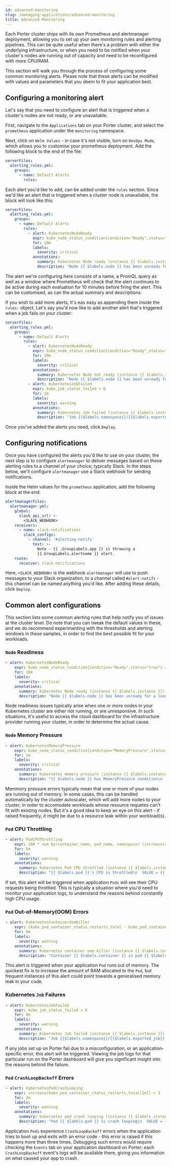 ```yaml
---
id: advanced-monitoring
slug: /managing-applications/advanced-monitoring
title: Advanced Monitoring
---
```


Each Porter cluster ships with its own Prometheus and alertmanager deployment, allowing you to set up your own monitoring rules and alerting pipelines. This can be quite useful when there's a problem with either the underlying infrastructure, or when you need to be notified when your cluster's nodes are running out of capacity and need to be reconfigured with more CPU/RAM.


This section will walk you through the process of configuring some common monitoring alerts. Please note that these alerts can be modified with values and parameters that you deem to fit your application best.

## Configuring a monitoring alert

Let's say that you need to configure an alert that is triggered when a cluster's nodes are not ready, or are unavailable. 

First, navigate to the `Applications` tab on your Porter cluster, and select the `prometheus` application under the `monitoring` namespace.

Next, click on `Helm Values` - in case it's not visible, turn on `DevOps Mode`, which allows you to customise your prometheus deployment. Add the following block to the end of the file:

```yaml
serverFiles:
  alerting_rules.yml:
    groups:
      - name: Default Alerts
        rules:
```

Each alert you'd like to add, can be added under the `rules` section. Since we'd like an alert that is triggered when a cluster node is unavailable, the block will look like this:

```yaml
serverFiles:
  alerting_rules.yml:
    groups:
      - name: Default Alerts
        rules:
          - alert: KubernetesNodeReady
            expr: kube_node_status_condition{condition="Ready",status="true"} == 0
            for: 10m
            labels:
              severity: critical
            annotations:
              summary: Kubernetes Node ready (instance {{ $labels.instance }})
              description: "Node {{ $labels.node }} has been unready for a long time\n  VALUE = {{ $value }}\n  LABELS = {{ $labels }}"
```

The alert we're configuring here consists of a name, a PromQL query as well as a window where Prometheus will check that the alert continues to be active during each evaluation for 10 minutes before firing the alert. This can be customised, as can the actual summary and descriptions. 

If you wish to add more alerts, it's eas easy as appending them inside the `rules:` object. Let's say you'd now like to add another alert that's triggered when a job fails on your cluster:

```yaml
serverFiles:
  alerting_rules.yml:
    groups:
      - name: Default Alerts
        rules:
          - alert: KubernetesNodeReady
            expr: kube_node_status_condition{condition="Ready",status="true"} == 0
            for: 10m
            labels:
              severity: critical
            annotations:
              summary: Kubernetes Node not ready (instance {{ $labels.instance }})
              description: "Node {{ $labels.node }} has been unready for a long time\n  VALUE = {{ $value }}\n  LABELS = {{ $labels }}"
          - alert: KubernetesJobFailed
            expr: kube_job_status_failed > 0
            for: 1m
            labels:
              severity: warning
            annotations:
              summary: Kubernetes Job failed (instance {{ $labels.instance }})
              description: "Job {{$labels.namespace}}/{{$labels.exported_job}} failed to complete\n  VALUE = {{ $value }}\n  LABELS = {{ $labels }}"
```

Once you've added the alerts you need, click `Deploy`.

## Configuring notifications

Once you have configured the alerts you'd like to use on your cluster, the next step is to configure `alertmanager` to deliver messages based on these alerting rules to a channel of your choice, typically Slack. In the steps below, we'll configure `alertmanager` use a Slack webhook for sending notifications.

Inside the Helm values for the `prometheus` application, add the following block at the end:

```yaml
alertmanagerFiles:
  alertmanager.yml:
    global:
      slack_api_url: >-
        <SLACK_WEBHOOK>
    receivers:
      - name: slack-notifications
        slack_configs:
          - channel: '#alerting-notifs'
            text: >-
              Note - {{ .GroupLabels.app }} is throwing a
              {{.GroupLabels.alertname }} alert.
    route:
      receiver: slack-notifications
```

Here, `<SLACK_WEBHOOK>` is the webhook `alertmanager` will use to push messages to your Slack organization, to a channel called `#alert-notifs` - this channel can be named anything you'd like. After adding these details, click `Deploy`.

## Common alert configurations

This section lists some common alerting rules that help notify you of issues at the cluster level. Do note that you can tweak the default values in these, and we do recommend experimenting with the thresholds and alerting windows in these samples, in order to find the best possible fit for your workloads.


### `Node` Readiness

```yaml
- alert: KubernetesNodeReady
    expr: kube_node_status_condition{condition="Ready",status="true"} == 0
    for: 10m
    labels:
      severity: critical
    annotations:
      summary: Kubernetes Node ready (instance {{ $labels.instance }})
      description: "Node {{ $labels.node }} has been unready for a long time\n  VALUE = {{ $value }}\n  LABELS = {{ $labels }}"
```

Node readiness issues typically arise when one or more nodes in your Kubernetes cluster are either not running, or are unresponsive. In such situations, it's useful to access the cloud dashboard for the infrastructure provider running your cluster, in order to determine the actual cause.

### `Node` Memory Pressure

```yaml
- alert: KubernetesMemoryPressure
    expr: kube_node_status_condition{condition="MemoryPressure",status="true"} == 1
    for: 2m
    labels:
      severity: critical
    annotations:
      summary: Kubernetes memory pressure (instance {{ $labels.instance }})
      description: "{{ $labels.node }} has MemoryPressure condition\n  VALUE = {{ $value }}\n  LABELS = {{ $labels }}"
```

Memmory pressure errors typically mean that one or more of your nodes are running out of memory. In some cases, this can be handled automatically by the cluster autoscaler, which will add more nodes to your cluster, in order to accomodate workloads whose resource requetes can't fit with existing nodes. But it's a good idea to keep an eye on this alert - if raised frequently, it might be due to a resource leak within your workload(s).

### `Pod` CPU Throttling

```yaml
- alert: PodCPUThrottling
    expr: 100 * sum by(container_name, pod_name, namespace) (increase(container_cpu_cfs_throttled_periods_total{container_name!=""}[5m])) / sum by(container_name, pod_name, namespace) (increase(container_cpu_cfs_periods_total[5m])) > 25
    for: 5m
    labels:
      severity: warning
    annotations:
      summary: Kubernetes Pod CPU throttled (instance {{ $labels.instance }})
      description: "{{ $labels.pod }}'s CPU is throttled\n  VALUE = {{ $value }}\n  LABELS = {{ $labels }}"
```

If set, this alert will be triggered when application `Pods` will see their CPU requests being throttled. This is typically a situation where you'd need to monitor your application logs, to understand the reasons behind constantly high CPU usage.

### `Pod` Out-of-Memory(OOM) Errors

```yaml
- alert: KubernetesContainerOomKiller
    expr: (kube_pod_container_status_restarts_total - kube_pod_container_status_restarts_total offset 10m >= 1) and ignoring (reason) min_over_time(kube_pod_container_status_last_terminated_reason{reason="OOMKilled"}[10m]) == 1
    for: 0m
    labels:
      severity: warning
    annotations:
      summary: Kubernetes container oom killer (instance {{ $labels.instance }})
      description: "Container {{ $labels.container }} in pod {{ $labels.namespace }}/{{ $labels.pod }} has been OOMKilled {{ $value }} times in the last 10 minutes.\n  VALUE = {{ $value }}\n  LABELS = {{ $labels }}"
```

This alert is triggered when your application `Pod` runs out of memory. The quickest fix is to increase the amount of RAM allocated to the `Pod`, but frequent instances of this alert could point towards a generalised memory leak in your code.

### Kubernetes `Job` Failures

```yaml
- alert: KubernetesJobFailed
    expr: kube_job_status_failed > 0
    for: 0m
    labels:
      severity: warning
    annotations:
      summary: Kubernetes Job failed (instance {{ $labels.instance }})
      description: "Job {{$labels.namespace}}/{{$labels.exported_job}} failed to complete\n  VALUE = {{ $value }}\n  LABELS = {{ $labels }}"
```

If any jobs set up on Porter fail due to a misconfiguration, or an application-specific error, this alert will be triggered. Viewing the job logs for that particular run on the Porter dashboard will give you significant insight into the reasons behind the failure.

### `Pod` `CrashLoopBackoff` Errors

```yaml
- alert: KubernetesPodCrashLooping
    expr: increase(kube_pod_container_status_restarts_total[1m]) > 3
    for: 2m
    labels:
      severity: warning
    annotations:
      summary: Kubernetes pod crash looping (instance {{ $labels.instance }})
      description: "Pod {{ $labels.pod }} is crash looping\n  VALUE = {{ $value }}\n  LABELS = {{ $labels }}"
``` 

Application `Pods` experience `CrashLoopBackoff` errors when the application tries to boot up and exits with an error code - this error is raised if this happens more than three times. Debugging such errors would require checking the `Events` tab on your application dashboard on Porter; each `CrashLoopBackoff` event's logs will be available there, giving you information on what caused your app to crash.
